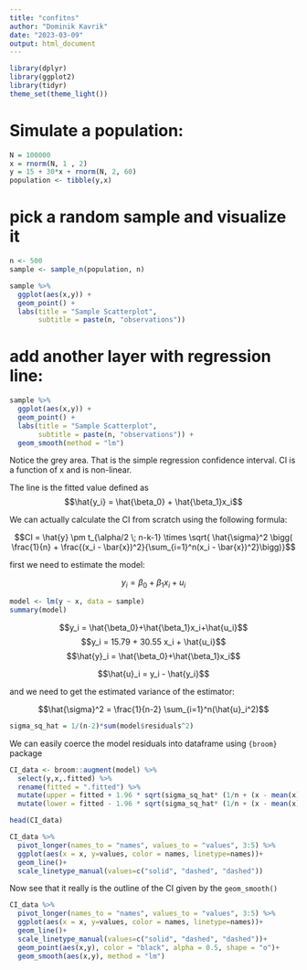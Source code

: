 ```yaml
---
title: "confitns"
author: "Dominik Kavrik"
date: "2023-03-09"
output: html_document
---
```

```r
library(dplyr)
library(ggplot2)
library(tidyr)
theme_set(theme_light())
```

# Simulate a population:

```r
N = 100000
x = rnorm(N, 1 , 2)
y = 15 + 30*x + rnorm(N, 2, 60)
population <- tibble(y,x) 
```

# pick a random sample and visualize it

```r
n <- 500
sample <- sample_n(population, n)
```

```r
sample %>% 
  ggplot(aes(x,y)) +
  geom_point() + 
  labs(title = "Sample Scatterplot",
       subtitle = paste(n, "observations"))
```
# add another layer with regression line:


```r
sample %>% 
  ggplot(aes(x,y)) +
  geom_point() + 
  labs(title = "Sample Scatterplot",
       subtitle = paste(n, "observations")) +
  geom_smooth(method = "lm")
```

Notice the grey area. That is the simple regression confidence interval.
CI is a function of x and is non-linear.



The line is the fitted value defined as $$\hat{y_i} = \hat{\beta_0} + \hat{\beta_1}x_i$$

We can actually calculate the CI from scratch using the following formula:

$$CI = \hat{y} \pm t_{\alpha/2 \; n-k-1} \times \sqrt{  \hat{\sigma}^2 \bigg( \frac{1}{n} + \frac{(x_i - \bar{x})^2}{\sum_{i=1}^n(x_i - \bar{x})^2}\bigg)}$$

first we need to estimate the model: 

$$y_i = \beta_0 + \beta_1x_i + u_i$$

```r
model <- lm(y ~ x, data = sample)
summary(model)
```

$$y_i = \hat{\beta_0}+\hat{\beta_1}x_i+\hat{u_i}$$
$$y_i = 15.79 + 30.55 x_i + \hat{u_i}$$
$$\hat{y}_i = \hat{\beta_0}+\hat{\beta_1}x_i$$

$$\hat{u}_i = y_i - \hat{y_i}$$



and we need to get the estimated variance of the estimator:

$$\hat{\sigma}^2 = \frac{1}{n-2} \sum_{i=1}^n(\hat{u}_i^2)$$

```r
sigma_sq_hat = 1/(n-2)*sum(model$residuals^2)
```


We can easily coerce the model residuals into dataframe using `{broom}` package

```r
CI_data <- broom::augment(model) %>% 
  select(y,x,.fitted) %>% 
  rename(fitted = ".fitted") %>% 
  mutate(upper = fitted + 1.96 * sqrt(sigma_sq_hat* (1/n + (x - mean(x))^2 / ( sum((x-mean(x))^2)) ) )) %>% 
  mutate(lower = fitted - 1.96 * sqrt(sigma_sq_hat* (1/n + (x - mean(x))^2 / ( sum((x-mean(x))^2)) ) ))
```



```r
head(CI_data)
```

```r
CI_data %>%
  pivot_longer(names_to = "names", values_to = "values", 3:5) %>% 
  ggplot(aes(x = x, y=values, color = names, linetype=names))+
  geom_line()+
  scale_linetype_manual(values=c("solid", "dashed", "dashed"))
```
Now see that it really is the outline of the CI given by the `geom_smooth()`

```r
CI_data %>%
  pivot_longer(names_to = "names", values_to = "values", 3:5) %>% 
  ggplot(aes(x = x, y=values, color = names, linetype=names))+
  geom_line()+
  scale_linetype_manual(values=c("solid", "dashed", "dashed"))+
  geom_point(aes(x,y), color = "black", alpha = 0.5, shape = "o")+
  geom_smooth(aes(x,y), method = "lm")
```

